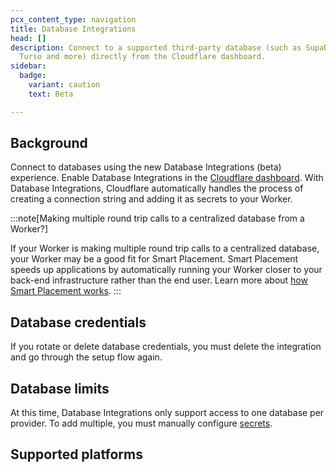```yaml
---
pcx_content_type: navigation
title: Database Integrations
head: []
description: Connect to a supported third-party database (such as Supabase,
  Turso and more) directly from the Cloudflare dashboard.
sidebar:
  badge:
    variant: caution
    text: Beta

---
```



## Background

Connect to databases using the new Database Integrations (beta) experience. Enable Database Integrations in the [Cloudflare dashboard](https://dash.cloudflare.com). With Database Integrations, Cloudflare automatically handles the process of creating a connection string and adding it as secrets to your Worker.

:::note[Making multiple round trip calls to a centralized database from a Worker?]


If your Worker is making multiple round trip calls to a centralized database, your Worker may be a good fit for Smart Placement. Smart Placement speeds up applications by automatically running your Worker closer to your back-end infrastructure rather than the end user. Learn more about [how Smart Placement works](/workers/configuration/smart-placement/).
:::

## Database credentials

If you rotate or delete database credentials, you must delete the integration and go through the setup flow again.

## Database limits

At this time, Database Integrations only support access to one database per provider. To add multiple, you must manually configure [secrets](/workers/configuration/environment-variables/).

## Supported platforms

<DirectoryListing />
